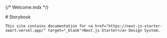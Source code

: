 {/* Welcome.mdx */}


<Meta title="Welcome" />

<div className="sb-container">
  <div className='sb-section-title'>
    # Storybook
    
    This site contains documentation for <a href="https://next-js-starter-swart.vercel.app/" target="_blank">Next.js Starter</a> Design System.
  </div>
</div>
